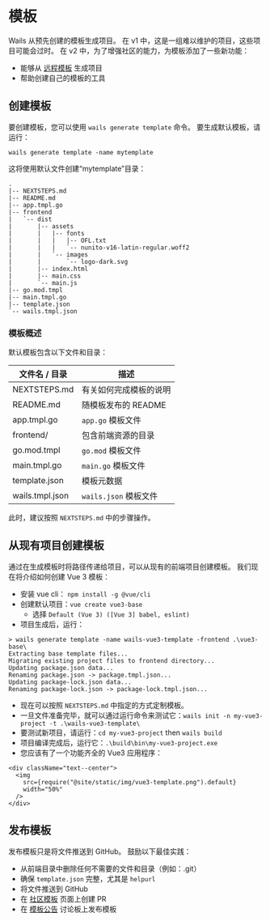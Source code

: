 # 模板

Wails 从预先创建的模板生成项目。 在 v1 中，这是一组难以维护的项目，这些项目可能会过时。 在 v2 中，为了增强社区的能力，为模板添加了一些新功能：

- 能够从 [远程模板](../reference/cli#远程模板) 生成项目
- 帮助创建自己的模板的工具

## 创建模板

要创建模板，您可以使用 `wails generate template` 命令。 要生成默认模板，请运行：

`wails generate template -name mytemplate`

这将使用默认文件创建“mytemplate”目录：

```shell title=mytemplate/
.
|-- NEXTSTEPS.md
|-- README.md
|-- app.tmpl.go
|-- frontend
|   `-- dist
|       |-- assets
|       |   |-- fonts
|       |   |   |-- OFL.txt
|       |   |   `-- nunito-v16-latin-regular.woff2
|       |   `-- images
|       |       `-- logo-dark.svg
|       |-- index.html
|       |-- main.css
|       `-- main.js
|-- go.mod.tmpl
|-- main.tmpl.go
|-- template.json
`-- wails.tmpl.json
```

### 模板概述

默认模板包含以下文件和目录：

| 文件名 / 目录        | 描述                |
| --------------- | ----------------- |
| NEXTSTEPS.md    | 有关如何完成模板的说明       |
| README.md       | 随模板发布的 README     |
| app.tmpl.go     | `app.go` 模板文件     |
| frontend/       | 包含前端资源的目录         |
| go.mod.tmpl     | `go.mod` 模板文件     |
| main.tmpl.go    | `main.go` 模板文件    |
| template.json   | 模板元数据             |
| wails.tmpl.json | `wails.json` 模板文件 |

此时，建议按照 `NEXTSTEPS.md` 中的步骤操作。

## 从现有项目创建模板

通过在生成模板时将路径传递给项目，可以从现有的前端项目创建模板。 我们现在将介绍如何创建 Vue 3 模板：

- 安装 vue cli： `npm install -g @vue/cli`
- 创建默认项目：`vue create vue3-base`
  - 选择 `Default (Vue 3) ([Vue 3] babel, eslint)`
- 项目生成后，运行：

```shell
> wails generate template -name wails-vue3-template -frontend .\vue3-base\
Extracting base template files...
Migrating existing project files to frontend directory...
Updating package.json data...
Renaming package.json -> package.tmpl.json...
Updating package-lock.json data...
Renaming package-lock.json -> package-lock.tmpl.json...
```

- 现在可以按照 `NEXTSTEPS.md` 中指定的方式定制模板。
- 一旦文件准备完毕，就可以通过运行命令来测试它：`wails init -n my-vue3-project -t .\wails-vue3-template\`
- 要测试新项目，请运行：`cd my-vue3-project` then `wails build`
- 项目编译完成后，运行它：`.\build\bin\my-vue3-project.exe`
- 您应该有了一个功能齐全的 Vue3 应用程序：

```mdx-code-block
<div className="text--center">
  <img
    src={require("@site/static/img/vue3-template.png").default}
    width="50%"
  />
</div>
```

## 发布模板

发布模板只是将文件推送到 GitHub。 鼓励以下最佳实践：

- 从前端目录中删除任何不需要的文件和目录（例如：.git）
- 确保 `template.json` 完整，尤其是 `helpurl`
- 将文件推送到 GitHub
- 在 [社区模板](../community/templates) 页面上创建 PR
- 在 [模板公告](https://github.com/wailsapp/zappie/discussions/825) 讨论板上发布模板
